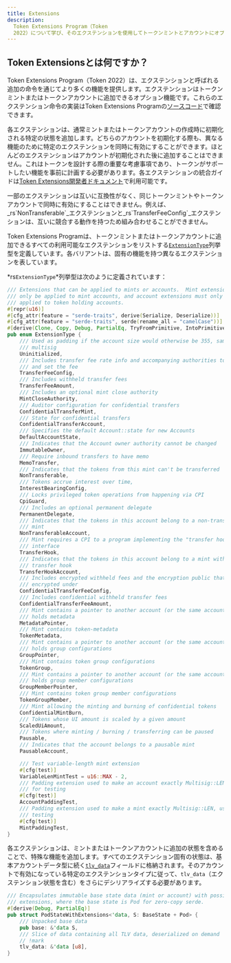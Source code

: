 ```yaml
---
title: Extensions
description:
  Token Extensions Program（Token
  2022）について学び、そのエクステンションを使用してトークンミントとアカウントにオプション機能を追加する方法を理解しましょう。
---
```


## Token Extensionsとは何ですか？

Token Extensions Program（Token
2022）は、エクステンションと呼ばれる追加の命令を通じてより多くの機能を提供します。エクステンションはトークンミントまたはトークンアカウントに追加できるオプション機能です。これらのエクステンション命令の実装はToken
Extensions
Programの[ソースコード](https://github.com/solana-program/token-2022/tree/main/program/src/extension)で確認できます。

各エクステンションは、通常ミントまたはトークンアカウントの作成時に初期化される特定の状態を追加します。どちらのアカウントを初期化する際も、異なる機能のために特定のエクステンションを同時に有効にすることができます。ほとんどのエクステンションはアカウントが初期化された後に追加することはできません。これはトークンを設計する際の重要な考慮事項であり、トークンがサポートしたい機能を事前に計画する必要があります。各エクステンションの統合ガイドは[Token Extensions開発者ドキュメント](/developers/guides/token-extensions/getting-started)で利用可能です。

<Callout type="info">
  一部のエクステンションは互いに互換性がなく、同じトークンミントやトークンアカウントで同時に有効にすることはできません。例えば、_rs`NonTransferable`_エクステンションと_rs`TransferFeeConfig`_エクステンションは、互いに競合する動作を持つため組み合わせることができません。
</Callout>

Token Extensions
Programは、トークンミントまたはトークンアカウントに追加できるすべての利用可能なエクステンションをリストする[`ExtensionType`](https://github.com/solana-program/token-2022/blob/efd0c957fefbd79882d77df5fb2dac88c001249c/program/src/extension/mod.rs#L1059)列挙型を定義しています。各バリアントは、固有の機能を持つ異なるエクステンションを表しています。

*rs`ExtensionType`*列挙型は次のように定義されています：

```rust title="Token Extensions"
/// Extensions that can be applied to mints or accounts.  Mint extensions must
/// only be applied to mint accounts, and account extensions must only be
/// applied to token holding accounts.
#[repr(u16)]
#[cfg_attr(feature = "serde-traits", derive(Serialize, Deserialize))]
#[cfg_attr(feature = "serde-traits", serde(rename_all = "camelCase"))]
#[derive(Clone, Copy, Debug, PartialEq, TryFromPrimitive, IntoPrimitive)]
pub enum ExtensionType {
    /// Used as padding if the account size would otherwise be 355, same as a
    /// multisig
    Uninitialized,
    /// Includes transfer fee rate info and accompanying authorities to withdraw
    /// and set the fee
    TransferFeeConfig,
    /// Includes withheld transfer fees
    TransferFeeAmount,
    /// Includes an optional mint close authority
    MintCloseAuthority,
    /// Auditor configuration for confidential transfers
    ConfidentialTransferMint,
    /// State for confidential transfers
    ConfidentialTransferAccount,
    /// Specifies the default Account::state for new Accounts
    DefaultAccountState,
    /// Indicates that the Account owner authority cannot be changed
    ImmutableOwner,
    /// Require inbound transfers to have memo
    MemoTransfer,
    /// Indicates that the tokens from this mint can't be transferred
    NonTransferable,
    /// Tokens accrue interest over time,
    InterestBearingConfig,
    /// Locks privileged token operations from happening via CPI
    CpiGuard,
    /// Includes an optional permanent delegate
    PermanentDelegate,
    /// Indicates that the tokens in this account belong to a non-transferable
    /// mint
    NonTransferableAccount,
    /// Mint requires a CPI to a program implementing the "transfer hook"
    /// interface
    TransferHook,
    /// Indicates that the tokens in this account belong to a mint with a
    /// transfer hook
    TransferHookAccount,
    /// Includes encrypted withheld fees and the encryption public that they are
    /// encrypted under
    ConfidentialTransferFeeConfig,
    /// Includes confidential withheld transfer fees
    ConfidentialTransferFeeAmount,
    /// Mint contains a pointer to another account (or the same account) that
    /// holds metadata
    MetadataPointer,
    /// Mint contains token-metadata
    TokenMetadata,
    /// Mint contains a pointer to another account (or the same account) that
    /// holds group configurations
    GroupPointer,
    /// Mint contains token group configurations
    TokenGroup,
    /// Mint contains a pointer to another account (or the same account) that
    /// holds group member configurations
    GroupMemberPointer,
    /// Mint contains token group member configurations
    TokenGroupMember,
    /// Mint allowing the minting and burning of confidential tokens
    ConfidentialMintBurn,
    /// Tokens whose UI amount is scaled by a given amount
    ScaledUiAmount,
    /// Tokens where minting / burning / transferring can be paused
    Pausable,
    /// Indicates that the account belongs to a pausable mint
    PausableAccount,

    /// Test variable-length mint extension
    #[cfg(test)]
    VariableLenMintTest = u16::MAX - 2,
    /// Padding extension used to make an account exactly Multisig::LEN, used
    /// for testing
    #[cfg(test)]
    AccountPaddingTest,
    /// Padding extension used to make a mint exactly Multisig::LEN, used for
    /// testing
    #[cfg(test)]
    MintPaddingTest,
}
```

各エクステンションは、ミントまたはトークンアカウントに追加の状態を含めることで、特殊な機能を追加します。すべてのエクステンション固有の状態は、基本アカウントデータ型に続く[`tlv_data`](https://github.com/solana-program/token-2022/blob/efd0c957fefbd79882d77df5fb2dac88c001249c/program/src/extension/mod.rs#L546)フィールドに格納されます。そのアカウントで有効になっている特定のエクステンションタイプに従って、`tlv_data`（エクステンション状態を含む）をさらにデシリアライズする必要があります。

```rust title="Token Extensions"
/// Encapsulates immutable base state data (mint or account) with possible
/// extensions, where the base state is Pod for zero-copy serde.
#[derive(Debug, PartialEq)]
pub struct PodStateWithExtensions<'data, S: BaseState + Pod> {
    /// Unpacked base data
    pub base: &'data S,
    /// Slice of data containing all TLV data, deserialized on demand
    // !mark
    tlv_data: &'data [u8],
}
```
